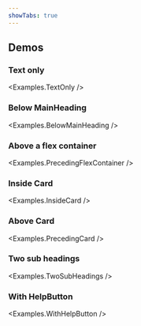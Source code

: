 ```yaml
---
showTabs: true
---
```



## Demos

### Text only

<Examples.TextOnly />

### Below MainHeading

<Examples.BelowMainHeading />

### Above a flex container

<Examples.PrecedingFlexContainer />

### Inside Card

<Examples.InsideCard />

### Above Card

<Examples.PrecedingCard />

### Two sub headings

<Examples.TwoSubHeadings />

### With HelpButton

<Examples.WithHelpButton />
